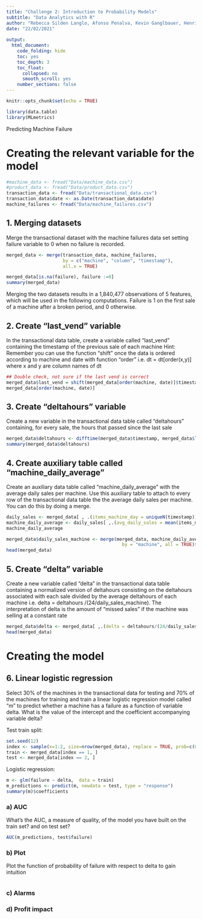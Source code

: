 ```yaml
---
title: "Challenge 2: Introduction to Probability Models"
subtitle: "Data Analytics with R"
author: "Rebecca Silden Langlo, Afonso Penalva, Kevin Ganglbauer, Henrik Mülheims, Martí Pérez & Karmanpreet Singh" 
date: "22/02/2021"
      
output: 
  html_document:
    code_folding: hide
    toc: yes
    toc_depth: 3
    toc_float:
      collapsed: no
      smooth_scroll: yes
    number_sections: false
---
```


```r
knitr::opts_chunk$set(echo = TRUE)

library(data.table)
library(MLmetrics)
```

Predicting Machine Failure

# Creating the relevant variable for the model
```r
#machine_data <- fread("Data/machine_data.csv")
#product_data <- fread("Data/product_data.csv")
transaction_data <- fread("Data/transactional_data.csv")
transaction_data$date <- as.Date(transaction_data$date)
machine_failures <- fread("Data/machine_failures.csv")
```


## 1. Merging datasets 
Merge the transactional dataset with the machine failures data set setting failure variable to 0 when no failure is recorded.

```r
merged_data <- merge(transaction_data, machine_failures, 
                     by = c("machine", "column", "timestamp"), 
                     all.x = TRUE)

merged_data[is.na(failure), failure :=0]
summary(merged_data)
```
Merging the two datasets results in a 1,840,477 observations of 5 features, which will be used in the following computations. Failure is 1 on the first sale of a machine after a broken period, and 0 otherwise.

## 2. Create "last_vend" variable
In the transactional data table, create a variable called “last_vend” containing the timestamp of the previous sale of each machine
Hint: Remember you can use the function “shift” once the data is ordered according to machine and date with function “order” i.e. dt = dt[order(x,y)] where x and y are column names of dt
```r
## Double check, not sure if the last vend is correct 
merged_data$last_vend = shift(merged_data[order(machine, date)]$timestamp, n = -1 )
merged_data[order(machine, date)]
```


## 3. Create "deltahours" variable
Create a new variable in the transactional data table called “deltahours” containing, for every sale, the hours that passed since the last sale
```r
merged_data$deltahours <- difftime(merged_data$timestamp, merged_data$last_vend, units = "hours")
summary(merged_data$deltahours)
```



## 4. Create auxiliary table called "machine_daily_average"
Create an auxiliary data table called “machine_daily_average” with the average daily sales per machine. 
Use this auxiliary table to attach to every row of the transactional data table the the average daily sales per machine. You can do this by doing a merge.
```r

daily_sales <- merged_data[ , .(items_machine_day = uniqueN(timestamp)), by = .(machine, date)]
machine_daily_average <- daily_sales[ ,.(avg_daily_sales = mean(items_machine_day)), by = machine]
machine_daily_average
```

```r
merged_data$daily_sales_machine <- merge(merged_data, machine_daily_average, 
                                           by = "machine", all = TRUE)$avg_daily_sales
head(merged_data)
```


## 5. Create "delta" variable 
Create a new variable called “delta” in the transactional data table containing a normalized version of deltahours consisting on the deltahours associated with each sale divided by the average deltahours of each machine i.e. delta = deltahours /(24/daily_sales_machine). The interpretation of delta is the amount of “missed sales” if the machine was selling at a constant rate

```r
merged_data$delta <- merged_data[ ,.(delta = deltahours/(24/daily_sales_machine)),]
head(merged_data)    
```


# Creating the model 

## 6. Linear logistic regression 
Select 30% of the machines in the transactional data for testing and 70% of the machines for training and train a linear logistic regression model called “m” to predict whether a machine has a failure as a function of variable delta. What is the value of the intercept and the coefficient accompanying variable delta?

Test train split: 
```r
set.seed(12)
index <- sample(x=1:2, size=nrow(merged_data), replace = TRUE, prob=c(0.7, 0.3))
train <- merged_data[index == 1, ]
test <- merged_data[index == 2, ]
```


Logistic regression: 
```r
m <- glm(failure ~ delta,  data = train)
m_predictions <- predict(m, newdata = test, type = "response")
summary(m)$coefficients
```


### a) AUC 
What’s the AUC, a measure of quality, of the model you have built on the train set? and on test set?
```r
AUC(m_predictions, test$failure)
```

### b) Plot
Plot the function of probability of failure with respect to delta to gain intuition
```r

```


### c) Alarms 


### d) Profit impact


